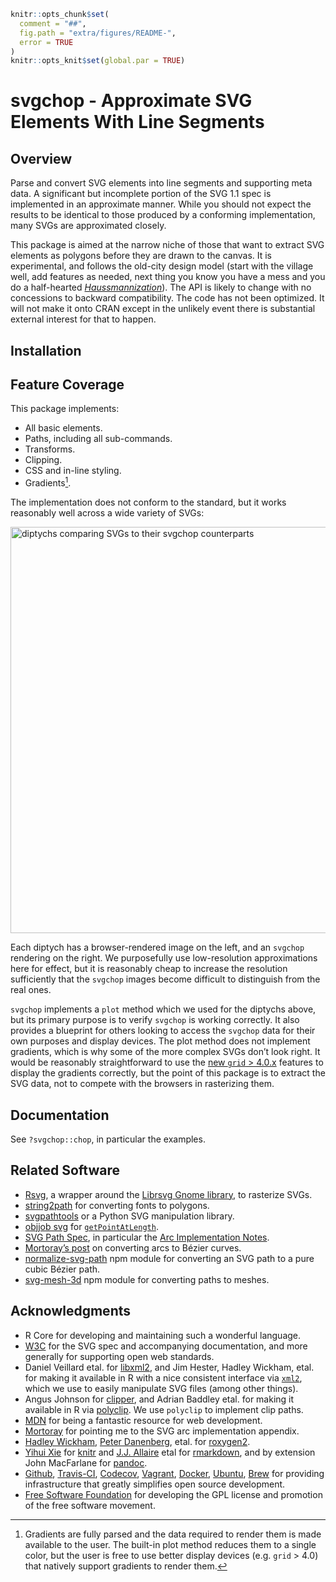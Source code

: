 <!-- README.md is generated from README.Rmd. Please edit that file

library(rmarkdown)
render('README.Rmd', output_format=md_document())
# render('README.Rmd', output_format=html_vignette())
-->
```r
knitr::opts_chunk$set(
  comment = "##",
  fig.path = "extra/figures/README-",
  error = TRUE
)
knitr::opts_knit$set(global.par = TRUE)
```
# svgchop - Approximate SVG Elements With Line Segments

## Overview

Parse and convert SVG elements into line segments and supporting meta data.  A
significant but incomplete portion of the SVG 1.1 spec is implemented in an
approximate manner.  While you should not expect the results to be identical to
those produced by a conforming implementation, many SVGs are approximated
closely.

This package is aimed at the narrow niche of those that want to extract SVG
elements as polygons before they are drawn to the canvas.  It is experimental,
and follows the old-city design model (start with the village well, add features
as needed, next thing you know you have a mess and you do a half-hearted
[_Haussmannization_][2]).  The API is likely to change with no concessions to
backward compatibility.   The code has not been optimized.  It will not make it
onto CRAN except in the unlikely event there is substantial external interest
for that to happen.

## Installation



## Feature Coverage

This package implements:

* All basic elements.
* Paths, including all sub-commands.
* Transforms.
* Clipping.
* CSS and in-line styling.
* Gradients[^gradients].

The implementation does not conform to the standard, but it works reasonably
well across a wide variety of SVGs:

<a href=extra/gallery.png style='text-decoration: none; color: inherit;'>
<img
  src=extra/gallery.png style='width: 650px;' 
  alt="diptychs comparing SVGs to their svgchop counterparts"
>
</a>

Each diptych has a browser-rendered image on the left, and an `svgchop`
rendering on the right.  We purposefully use low-resolution approximations here
for effect, but it is reasonably cheap to increase the resolution sufficiently
that the `svgchop` images become difficult to distinguish from the real ones.

`svgchop` implements a `plot` method which we used for the diptychs above, but
its primary purpose is to verify `svgchop` is working correctly.  It also
provides a blueprint for others looking to access the `svgchop` data for their
own purposes and display devices.  The plot method does not implement gradients,
which is why some of the more complex SVGs don't look right.  It would be
reasonably straightforward to use the [new `grid` > 4.0.x][1] features to
display the gradients correctly, but the point of this package is to extract the
SVG data, not to compete with the browsers in rasterizing them.

## Documentation

See `?svgchop::chop`, in particular the examples.

## Related Software

* [Rsvg](https://cran.r-project.org/package=rsvg), a wrapper around the [Librsvg
  Gnome library](https://developer.gnome.org/rsvg/), to rasterize SVGs.
* [string2path](https://github.com/yutannihilation/string2path) for converting
  fonts to polygons.
* [svgpathtools](https://github.com/mathandy/svgpathtools) or a Python SVG
  manipulation library.
* [objjob svg](http://objjob.phrogz.net/svg/hierarchy) for
  [`getPointAtLength`](http://phrogz.net/svg/convert_path_to_polygon.xhtml).
* [SVG Path Spec](https://www.w3.org/TR/SVG/paths.html), in particular the [Arc
  Implementation Notes](https://www.w3.org/TR/SVG11/implnote.html#ArcImplementationNotes).
* [Mortoray's
  post](https://mortoray.com/2017/02/16/rendering-an-svg-elliptical-arc-as-bezier-curves/)
  on converting arcs to Bézier curves.
* [normalize-svg-path](https://github.com/jkroso/normalize-svg-path) npm module
  for converting an SVG path to a pure cubic Bézier path.
* [svg-mesh-3d](https://github.com/mattdesl/svg-mesh-3d) npm module for
  converting paths to meshes.

## Acknowledgments

* R Core for developing and maintaining such a wonderful language.
* [W3C](https://www.w3.org/) for the SVG spec and accompanying documentation,
  and more generally for supporting open web standards.
* Daniel Veillard etal. for [libxml2](http://www.xmlsoft.org/), and Jim Hester,
  Hadley Wickham, etal.  for making it available in R with a nice consistent
  interface via [`xml2`](https://cran.r-project.org/package=xml2), which we use
  to easily manipulate SVG files (among other things).
* Angus Johnson for [clipper](http://angusj.com/delphi/clipper.php), and Adrian
  Baddley etal. for making it available in R via
  [polyclip](https://cran.r-project.org/package=polyclip).  We use `polyclip` to
  implement clip paths.
* [MDN](https://developer.mozilla.org/en-US/) for being a fantastic resource for
  web development.
* [Mortoray](https://twitter.com/edaqa) for pointing me to the SVG arc
  implementation appendix.
* [Hadley Wickham](https://github.com/hadley/), [Peter
  Danenberg](https://github.com/klutometis), etal. for
  [roxygen2](https://cran.r-project.org/package=roxygen2).
* [Yihui Xie](https://github.com/yihui) for
  [knitr](https://cran.r-project.org/package=knitr) and  [J.J.
  Allaire](https://github.com/jjallaire) etal for
  [rmarkdown](https://cran.r-project.org/package=rmarkdown), and by extension
  John MacFarlane for [pandoc](http://pandoc.org/).
* [Github](https://github.com/), [Travis-CI](https://travis-ci.org/),
  [Codecov](https://codecov.io/), [Vagrant](https://www.vagrantup.com/),
  [Docker](https://www.docker.com/), [Ubuntu](https://www.ubuntu.com/),
  [Brew](https://brew.sh/) for providing infrastructure that greatly simplifies
  open source development.
* [Free Software Foundation](http://fsf.org/) for developing the GPL license and
  promotion of the free software movement.

[1]: https://developer.r-project.org/Blog/public/2020/07/15/new-features-in-the-r-graphics-engine/index.html
[2]: https://en.wikipedia.org/wiki/Haussmann%27s_renovation_of_Paris


[^gradients]: Gradients are fully parsed and the data required to render them is
  made available to the user.  The built-in plot method reduces them to a single
  color, but the user is free to use better display devices (e.g. `grid` > 4.0)
  that natively support gradients to render them.

